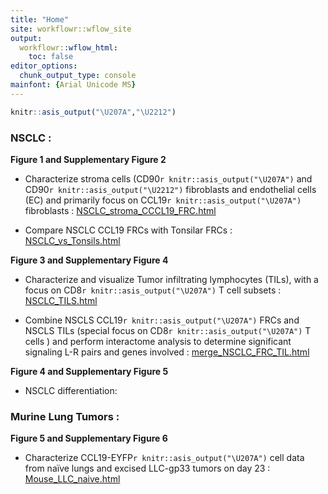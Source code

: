 ```yaml
---
title: "Home"
site: workflowr::wflow_site
output:
  workflowr::wflow_html:
    toc: false
editor_options:
  chunk_output_type: console
mainfont: {Arial Unicode MS}
---
```


```r
knitr::asis_output("\U207A","\U2212")
```

### **NSCLC** : 


**Figure 1 and Supplementary Figure 2**

* Characterize stroma cells (CD90`r knitr::asis_output("\U207A")` and CD90`r knitr::asis_output("\U2212")` fibroblasts and endothelial cells (EC) and primarily focus on CCL19`r knitr::asis_output("\U207A")` fibroblasts : [NSCLC_stroma_CCCL19_FRC.html](NSCLC_stroma_CCCL19_FRC.html)  

* Compare NSCLC CCL19 FRCs with Tonsilar FRCs :
[NSCLC_vs_Tonsils.html](NSCLC_vs_Tonsils.html)


**Figure 3 and Supplementary Figure 4**

* Characterize and visualize Tumor infiltrating lymphocytes (TILs), with a focus on CD8`r knitr::asis_output("\U207A")` T cell subsets : [NSCLC_TILS.html](NSCLC_TILS.html)

* Combine NSCLS CCL19`r knitr::asis_output("\U207A")` FRCs and NSCLS TILs (special focus on CD8`r knitr::asis_output("\U207A")` T cells ) and perform interactome analysis to determine significant signaling L-R pairs and genes involved : [merge_NSCLC_FRC_TIL.html](merge_NSCLC_FRC_TIL.html)


**Figure 4 and Supplementary Figure 5**

* NSCLC differentiation: 


### **Murine Lung Tumors** :


**Figure 5 and Supplementary Figure 6**

* Characterize CCL19-EYFP`r knitr::asis_output("\U207A")` cell data from naïve lungs and excised LLC-gp33 tumors on day 23 : [Mouse_LLC_naive.html](Mouse_LLC_naive.html)




